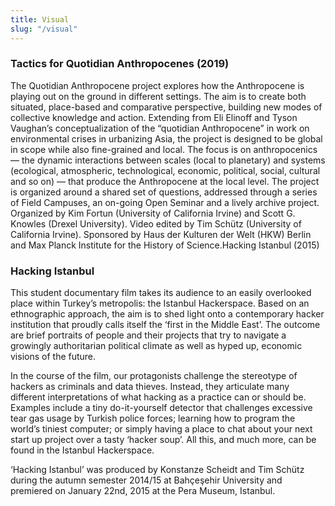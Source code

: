 ```yaml
---
title: Visual
slug: "/visual"
---
```


### Tactics for Quotidian Anthropocenes (2019)

The Quotidian Anthropocene project explores how the Anthropocene is playing out on the ground in different settings. The aim is to create both situated, place-based and comparative perspective, building new modes of collective knowledge and action. Extending from Eli Elinoff and Tyson Vaughan’s conceptualization of the “quotidian Anthropocene” in work on environmental crises in urbanizing Asia, the project is designed to be global in scope while also fine-grained and local. The focus is on anthropocenics — the dynamic interactions between scales (local to planetary) and systems (ecological, atmospheric, technological, economic, political, social, cultural and so on) — that produce the Anthropocene at the local level. The project is organized around a shared set of questions, addressed through a series of Field Campuses, an on-going Open Seminar and a lively archive project. Organized by Kim Fortun (University of California Irvine) and Scott G. Knowles (Drexel University). Video edited by Tim Schütz (University of California Irvine). Sponsored by Haus der Kulturen der Welt (HKW) Berlin and Max Planck Institute for the History of Science.Hacking Istanbul (2015)

### Hacking Istanbul

This student documentary film takes its audience to an easily overlooked place within Turkey’s metropolis: the Istanbul Hackerspace. Based on an ethnographic approach, the aim is to shed light onto a contemporary hacker institution that proudly calls itself the ‘first in the Middle East’. The outcome are brief portraits of people and their projects that try to navigate a growingly authoritarian political climate as well as hyped up, economic visions of the future.

In the course of the film, our protagonists challenge the stereotype of hackers as criminals and data thieves. Instead, they articulate many different interpretations of what hacking as a practice can or should be. Examples include a tiny do-it-yourself detector that challenges excessive tear gas usage by Turkish police forces; learning how to program the world’s tiniest computer; or simply having a place to chat about your next start up project over a tasty ‘hacker soup’. All this, and much more, can be found in the Istanbul Hackerspace.

‘Hacking Istanbul’ was produced by Konstanze Scheidt and Tim Schütz during the autumn semester 2014/15 at Bahçeşehir University and premiered on January 22nd, 2015 at the Pera Museum, Istanbul.